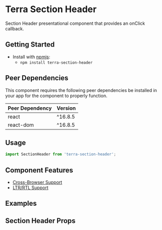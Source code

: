 


<Badge />

# Terra Section Header

Section Header presentational component that provides an onClick callback.

## Getting Started

- Install with [npmjs](https://www.npmjs.com):
  - `npm install terra-section-header`

<!-- AUTO-GENERATED-CONTENT:START Peer Dependencies -->
## Peer Dependencies

This component requires the following peer dependencies be installed in your app for the component to properly function.

| Peer Dependency | Version |
|-|-|
| react | ^16.8.5 |
| react-dom | ^16.8.5 |

<!-- AUTO-GENERATED-CONTENT:END -->

## Usage

```jsx
import SectionHeader from 'terra-section-header';
```

## Component Features

 * [Cross-Browser Support](https://engineering.cerner.com/terra-ui/contributing/terra-ui/component-standards#cross-browser-support)
 * [LTR/RTL Support](https://engineering.cerner.com/terra-ui/contributing/terra-ui/component-standards#ltr--rtl-support)

## Examples
<DefaultSectionHeader />
<LongTitleSectionHeader />
<LongTitleAccordionSectionHeader />
<ClosedSectionHeader />
<OpenSectionHeader />
<OnClickSectionHeader />
<AccordionSectionHeader />
<TransparentSectionHeader />

## Section Header Props
<SectionHeaderPropsTable />
